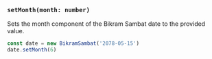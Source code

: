 ### `setMonth(month: number)`

Sets the month component of the Bikram Sambat date to the provided value.

```jsx copy
const date = new BikramSambat('2078-05-15')
date.setMonth(6)
```
